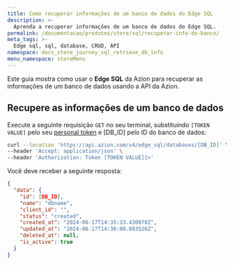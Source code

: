 ```yaml
---
title: Como recuperar informações de um banco de dados do Edge SQL
description: >-
  Aprenda a recuperar informações de um banco de dados do Edge SQL.
permalink: /documentacao/produtos/store/sql/recuperar-info-do-banco/
meta_tags: >-
  Edge sql, sql, database, CRUD, API
namespace: docs_store_journey_sql_retrieve_db_info
menu_namespace: storeMenu
---
```


Este guia mostra como usar o **Edge SQL** da Azion para recuperar as informações de um banco de dados usando a API da Azion.

## Recupere as informações de um banco de dados

Execute a seguinte requisição `GET` no seu terminal, substituindo `[TOKEN VALUE]` pelo seu [personal token](/pt-br/documentacao/produtos/guias/personal-tokens/) e [DB_ID] pelo ID do banco de dados:

```bash
curl --location 'https://api.azion.com/v4/edge_sql/databases/[DB_ID]' \
--header 'Accept: application/json' \
--header 'Authorization: Token [TOKEN VALUE]]>'
```

Você deve receber a seguinte resposta:

```json
{
  "data": {
    "id": [DB_ID],
    "name": "dbname",
    "client_id": "",
    "status": "created",
    "created_at": "2024-06-17T14:35:33.430878Z",
    "updated_at": "2024-06-17T14:36:00.083526Z",
    "deleted_at": null,
    "is_active": true
  }
}
```

